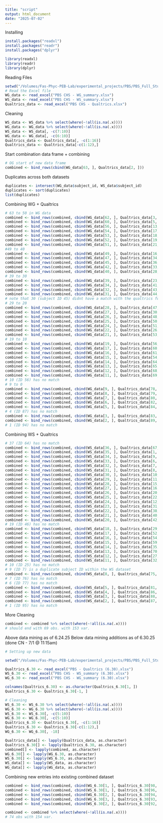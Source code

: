 ```yaml
---
title: "script"
output: html_document
date: "2025-07-02"
---
```

Installing  
```r
install.packages("readxl")
install.packages("readr")
install.packages("dplyr")

library(readxl)
library(readr)
library(dplyr)
```
Reading Files
```r
setwd("/Volumes/Fas-Phyc-PEB-Lab/experimental_projects/PBS/PBS_Full_Study/CN_Working_Folder/R/Survey")
# Read the Excel file
WG_data <- read_excel("PBS CHS - WG_summary.xlsx")
WS_data <- read_excel("PBS CHS - WS_summary.xlsx")
Qualtrics_data <- read_excel("PBS CHS - Qualtrics.xlsx")
```
Cleaning
```r
WS_data <- WS_data %>% select(where(~!all(is.na(.x))))
WG_data <- WG_data %>% select(where(~!all(is.na(.x))))
WS_data <- WS_data[, -c(7:10)]
WG_data <- WG_data[, -c(6:10)]
Qualtrics_data <- Qualtrics_data[, -c(1:16)]
Qualtrics_data <- Qualtrics_data[-c(1:12),]
```
Start combination data frame + combining
```r
# OG start of new data frame
combined <- bind_rows(cbind(WG_data[63, ], Qualtrics_data[2, ]))
```
Duplicates across both datasets
```r
duplicates <- intersect(WG_data$subject_id, WS_data$subject_id)
duplicates <- sort(duplicates)
list(duplicates)
```

Combining WG + Qualtrics
```r
# 63 to 50 in WG data
combined <- bind_rows(combined, cbind(WG_data[62, ], Qualtrics_data[3, ]))
combined <- bind_rows(combined, cbind(WG_data[60, ], Qualtrics_data[5, ]))
combined <- bind_rows(combined, cbind(WG_data[56, ], Qualtrics_data[13, ]))
combined <- bind_rows(combined, cbind(WG_data[54, ], Qualtrics_data[17, ]))
combined <- bind_rows(combined, cbind(WG_data[53, ], Qualtrics_data[18, ]))
combined <- bind_rows(combined, cbind(WG_data[52, ], Qualtrics_data[19, ]))
combined <- bind_rows(combined, cbind(WG_data[51, ], Qualtrics_data[21, ]))
#49 to 40
combined <- bind_rows(combined, cbind(WG_data[49, ], Qualtrics_data[16, ]))
combined <- bind_rows(combined, cbind(WG_data[47, ], Qualtrics_data[34, ]))
combined <- bind_rows(combined, cbind(WG_data[45, ], Qualtrics_data[36, ]))
combined <- bind_rows(combined, cbind(WG_data[42, ], Qualtrics_data[33, ]))
combined <- bind_rows(combined, cbind(WG_data[40, ], Qualtrics_data[28, ]))
# 39 to 30
combined <- bind_rows(combined, cbind(WG_data[39, ], Qualtrics_data[23, ]))
combined <- bind_rows(combined, cbind(WG_data[34, ], Qualtrics_data[41, ]))
combined <- bind_rows(combined, cbind(WG_data[32, ], Qualtrics_data[43, ]))
combined <- bind_rows(combined, cbind(WG_data[31, ], Qualtrics_data[44, ]))
# note that 30 (subject ID 45) didnt have a match with the qualtrics form
# 29 to 20
combined <- bind_rows(combined, cbind(WG_data[28, ], Qualtrics_data[47, ]))
combined <- bind_rows(combined, cbind(WG_data[27, ], Qualtrics_data[30, ]))
combined <- bind_rows(combined, cbind(WG_data[26, ], Qualtrics_data[48, ]))
combined <- bind_rows(combined, cbind(WG_data[25, ], Qualtrics_data[50, ]))
combined <- bind_rows(combined, cbind(WG_data[24, ], Qualtrics_data[51, ]))
combined <- bind_rows(combined, cbind(WG_data[22, ], Qualtrics_data[26, ]))
combined <- bind_rows(combined, cbind(WG_data[21, ], Qualtrics_data[53, ]))
# 19 to 10
combined <- bind_rows(combined, cbind(WG_data[19, ], Qualtrics_data[56, ]))
combined <- bind_rows(combined, cbind(WG_data[17, ], Qualtrics_data[60, ]))
combined <- bind_rows(combined, cbind(WG_data[16, ], Qualtrics_data[61, ]))
combined <- bind_rows(combined, cbind(WG_data[15, ], Qualtrics_data[54, ]))
combined <- bind_rows(combined, cbind(WG_data[14, ], Qualtrics_data[64, ]))
combined <- bind_rows(combined, cbind(WG_data[13, ], Qualtrics_data[65, ]))
combined <- bind_rows(combined, cbind(WG_data[12, ], Qualtrics_data[68, ]))
combined <- bind_rows(combined, cbind(WG_data[11, ], Qualtrics_data[69, ]))
# 10 (ID 56) has no match
# 9 to 0
combined <- bind_rows(combined, cbind(WG_data[9, ], Qualtrics_data[78, ]))
combined <- bind_rows(combined, cbind(WG_data[8, ], Qualtrics_data[79, ]))
combined <- bind_rows(combined, cbind(WG_data[7, ], Qualtrics_data[80, ]))
combined <- bind_rows(combined, cbind(WG_data[6, ], Qualtrics_data[82, ]))
combined <- bind_rows(combined, cbind(WG_data[5, ], Qualtrics_data[84, ]))
# 4 (ID 87) has no match
combined <- bind_rows(combined, cbind(WG_data[3, ], Qualtrics_data[83, ]))
combined <- bind_rows(combined, cbind(WG_data[2, ], Qualtrics_data[89, ]))
# 1 (ID 94) has no match
```
Combining WS + Qualtrics
```r
# 37 (ID 64) has no match
combined <- bind_rows(combined, cbind(WS_data[36, ], Qualtrics_data[67, ]))
combined <- bind_rows(combined, cbind(WS_data[35, ], Qualtrics_data[1, ]))
combined <- bind_rows(combined, cbind(WS_data[34, ], Qualtrics_data[9, ]))
combined <- bind_rows(combined, cbind(WS_data[33, ], Qualtrics_data[6, ]))
combined <- bind_rows(combined, cbind(WS_data[32, ], Qualtrics_data[7, ]))
combined <- bind_rows(combined, cbind(WS_data[31, ], Qualtrics_data[8, ]))
combined <- bind_rows(combined, cbind(WS_data[30, ], Qualtrics_data[10, ]))
combined <- bind_rows(combined, cbind(WS_data[29, ], Qualtrics_data[11, ]))
combined <- bind_rows(combined, cbind(WS_data[28, ], Qualtrics_data[15, ]))
combined <- bind_rows(combined, cbind(WS_data[27, ], Qualtrics_data[16, ]))
combined <- bind_rows(combined, cbind(WS_data[26, ], Qualtrics_data[20, ]))
combined <- bind_rows(combined, cbind(WS_data[25, ], Qualtrics_data[22, ]))
combined <- bind_rows(combined, cbind(WS_data[24, ], Qualtrics_data[12, ]))
combined <- bind_rows(combined, cbind(WS_data[23, ], Qualtrics_data[31, ]))
combined <- bind_rows(combined, cbind(WS_data[22, ], Qualtrics_data[38, ]))
combined <- bind_rows(combined, cbind(WS_data[21, ], Qualtrics_data[40, ]))
combined <- bind_rows(combined, cbind(WS_data[20, ], Qualtrics_data[42, ]))
# 19 (ID 46) has no match
combined <- bind_rows(combined, cbind(WS_data[18, ], Qualtrics_data[29, ]))
combined <- bind_rows(combined, cbind(WS_data[17, ], Qualtrics_data[52, ]))
combined <- bind_rows(combined, cbind(WS_data[16, ], Qualtrics_data[54, ]))
combined <- bind_rows(combined, cbind(WS_data[15, ], Qualtrics_data[59, ]))
combined <- bind_rows(combined, cbind(WS_data[14, ], Qualtrics_data[35, ]))
combined <- bind_rows(combined, cbind(WS_data[13, ], Qualtrics_data[70, ]))
combined <- bind_rows(combined, cbind(WS_data[12, ], Qualtrics_data[27, ]))
combined <- bind_rows(combined, cbind(WS_data[11, ], Qualtrics_data[32, ]))
# 10 (ID 25) has no match
# 9 (ID 7) is a duplicate subject ID within the WS dataset
combined <- bind_rows(combined, cbind(WS_data[8, ], Qualtrics_data[75, ]))
# 7 (ID 76) has no match
# 6 (ID 77) has no match
combined <- bind_rows(combined, cbind(WS_data[5, ], Qualtrics_data[81, ]))
combined <- bind_rows(combined, cbind(WS_data[4, ], Qualtrics_data[86, ]))
combined <- bind_rows(combined, cbind(WS_data[3, ], Qualtrics_data[88, ]))
combined <- bind_rows(combined, cbind(WS_data[2, ], Qualtrics_data[87, ]))
# 1 (ID 95) has no match
```
More Cleaning
```r
combined <- combined %>% select(where(~!all(is.na(.x))))
# should end with 69 obs. with 153 var.
```

Above data mining as of 6.24.25
Below data mining additions as of 6.30.25 (done CN - 7/1 @ 11:15am)
```r
# Setting up new data

setwd("/Volumes/Fas-Phyc-PEB-Lab/experimental_projects/PBS/PBS_Full_Study/CN_Working_Folder/R/Survey/6:30:25")

Qualtrics_6.30 <- read_excel("PBS - Qualtrics (6.30).xlsx")
WS_6.30 <- read_excel("PBS CHS - WS_summary (6.30).xlsx")
WG_6.30 <- read_excel("PBS CHS - WG_summary (6.30).xlsx")

colnames(Qualtrics_6.30) <- as.character(Qualtrics_6.30[1, ])
Qualtrics_6.30 <- Qualtrics_6.30[-1, ]

# Cleaning
WS_6.30 <- WS_6.30 %>% select(where(~!all(is.na(.x))))
WG_6.30 <- WG_6.30 %>% select(where(~!all(is.na(.x))))
WS_6.30 <- WS_6.30[, -c(5:10)]
WG_6.30 <- WG_6.30[, -c(5:10)]
Qualtrics_6.30 <- Qualtrics_6.30[, -c(1:16)]
Qualtrics_6.30 <- Qualtrics_6.30[-c(1:12),]
WG_6.30 <- WG_6.30[, -18]

Qualtrics_data[] <- lapply(Qualtrics_data, as.character)
Qualtrics_6.30[] <- lapply(Qualtrics_6.30, as.character)
combined[] <- lapply(combined, as.character)
WG_6.30[] <- lapply(WG_6.30, as.character)
WS_6.30[] <- lapply(WS_6.30, as.character)
WS_data[] <- lapply(WS_data, as.character)
WG_data[] <- lapply(WG_data, as.character)

```
Combining new entries into existing combined dataset
```r
combined <- bind_rows(combined, cbind(WG_6.30[1, ], Qualtrics_6.30[98, ]))
combined <- bind_rows(combined, cbind(WS_6.30[1, ], Qualtrics_6.30[96, ]))
combined <- bind_rows(combined, cbind(WG_6.30[2, ], Qualtrics_6.30[94, ]))
combined <- bind_rows(combined, cbind(WG_6.30[3, ], Qualtrics_6.30[93, ]))
combined <- bind_rows(combined, cbind(WS_6.30[2, ], Qualtrics_6.30[92, ]))

```
```r
combined <- combined %>% select(where(~!all(is.na(.x))))
# 74 obs with 154 var.
``` 

